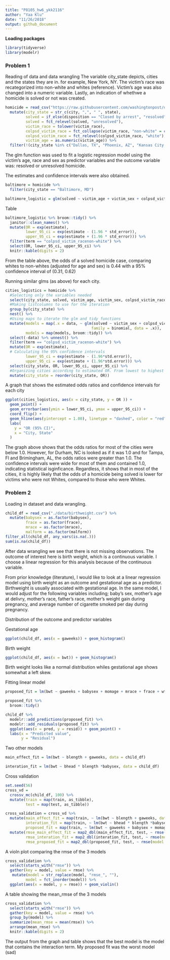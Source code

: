 ```yaml
---
title: "P8105_hw6_ykk2116"
author: "Yaa Klu"
date: "11/26/2018"
output: github_document
---
```


**Loading packages**

```r
library(tidyverse)
library(modelr)
```


### Problem 1

Reading of data and data wrangling
The variable city_state depicts, cities and the states they are in. for example, New York, NY. The victim's race was recategorized into non-white and whites (reference).
Victim's age was also changed into a numeric variable.
Lastly, an indication of whethwe a homicide is solved or not was created.


```r
homicide = read_csv("https://raw.githubusercontent.com/washingtonpost/data-homicides/master/homicide-data.csv", col_names = TRUE) %>% 
  mutate(city_state = str_c(city, ",", " ", state),
         solved = if_else(disposition == "Closed by arrest", "resolved", "unresolved"),
         solved = fct_relevel(solved, "unresolved"),
         victim_race = tolower(victim_race),
         colpsd_victim_race = fct_collapse(victim_race, "non-white" = c("asian","black", "hispanic", "other", "unknown")),
         colpsd_victim_race = fct_relevel(colpsd_victim_race, "white"),
         victim_age = as.numeric(victim_age)) %>% 
  filter(!(city_state %in% c("Dallas, TX", "Phoenix, AZ", "Kansas City, MO", "Tulsa, AL")))
```



The glm function was used to fit a logistic regression model using the victim's age, race and sex as predictor variables and the outcome variable was: resolved or unresolved homicide.

The estimates and confidence intervals were also obtained.

```r
baltimore = homicide %>% 
  filter(city_state == "Baltimore, MD")

baltimore_logistic = glm(solved ~ victim_age + victim_sex + colpsd_victim_race, data = baltimore, family = binomial())

```



Table

```r

baltimore_logistic %>% broom::tidy() %>% 
  janitor::clean_names() %>% 
  mutate(OR = exp(estimate),
         lower_95_ci = exp(estimate - (1.96 * std_error)),
         upper_95_ci = exp(estimate + (1.96 * std_error))) %>% 
  filter(term == "colpsd_victim_racenon-white") %>% 
  select(OR, lower_95_ci, upper_95_ci) %>% 
  knitr::kable(digits = 2)


```

From the table above, the odds of a solved homicide case, comparing whites to non-whites (adjusted for age and sex) is 0.44 with a 95% confidence interval of (0.31, 0.62)


Running similar glms (as above) for each city.

```r
cities_logistics = homicide %>% 
  #Selecting only the variables needed
  select(city_state, solved, victim_age, victim_sex, colpsd_victim_race) %>%
  #Making listcolumns to use for the iteration
  group_by(city_state) %>% 
  nest() %>% 
  #Using maps to iterate the glm and tidy functions
  mutate(models = map(.x = data, ~ glm(solved ~ victim_sex + colpsd_victim_race + victim_age, 
                                      family = binomial, data = .x)),
         models = map(models, broom::tidy)) %>% 
  select(-data) %>% unnest() %>% 
  filter(term == "colpsd_victim_racenon-white") %>% 
  mutate(OR = exp(estimate),
  # Calculating the 95% confidence intervals
         lower_95_ci = exp(estimate - (1.96*std.error)),
         upper_95_ci = exp(estimate + (1.96*std.error))) %>% 
  select(city_state, OR, lower_95_ci, upper_95_ci) %>% 
  #Organizing cities according to estimated OR. From lowest to highest
  mutate(city_state = reorder(city_state, OR))
```



A graph that shows the estimated odds ratios and confidence intervals for each city

```r
ggplot(cities_logistics, aes(x = city_state, y = OR )) + 
  geom_point() + 
  geom_errorbar(aes(ymin = lower_95_ci, ymax = upper_95_ci)) + 
  coord_flip() +
  geom_hline(aes(yintercept = 1.00), linetype = "dashed", color = "red") + 
  labs(
    y = "OR (95% CI)",
    x = "City, State"
  )
```

The graph above shows that the odds ratios for most of the cities were below 1.0. However, for Durham, NC is looked as if it was 1.0 and for Tampa, Fl and Brimingham, AL, the odds ratios were greater than 1.0. The confidence intervals were wide for most of them and contained 1.0, indicating statistical isginficance. Regardless, it shows that in most of the cities, it is highly likely that the odds of a homicide being solved is lower for victims who were not Whites, compared to those who were Whites.



### Problem 2

Loading in dataset and data wrangling.

```r
child_df = read_csv("./data/birthweight.csv") %>% 
  mutate(babysex = as.factor(babysex),
         frace = as.factor(frace),
         mrace = as.factor(mrace),
         malform = as.factor(malform))
filter_all(child_df, any_vars(is.na(.))) 
sum(is.na(child_df))
```

After data wrangling we see that there is not missing observations. 
The outcome of interest here is birth weight, which is a continuous variable.
I choose a linear regression for this analysis because of the continuous variable.

From prior knowledge (literature), I would like to look at a linear regression model using birth weight as an outcome and gestational age as a predictor. Birthweight is usually associated with gestational age. In the same model, I would adjust for the following variables including; baby's sex, mother's age at delivry, mother's race, father's race, mother's weight gain during pregnancy, and average number of cigarette smoked per day during pregnancy. 


Distribution of the outcome and predictor variables

Gestational age
```r
ggplot(child_df, aes(x = gaweeks)) + geom_histogram()
```


Birth weight
```r
ggplot(child_df, aes(x = bwt)) + geom_histogram()
```

Birth weight looks like a normal distribution whiles gestational age shows somewhat a left skew.



Fitting linear model

```r
proposed_fit = lm(bwt ~ gaweeks + babysex + momage + mrace + frace + wtgain +  smoken, data = child_df)

proposed_fit %>% 
  broom::tidy() 
```



```r
child_df %>% 
  modelr::add_predictions(proposed_fit) %>% 
  modelr::add_residuals(proposed_fit) %>% 
  ggplot(aes(x = pred, y = resid)) + geom_point() +
  labs(x = "Predicted value", 
       y = "Residual")
```


Two other models

```r
main_effect_fit = lm(bwt ~ blength + gaweeks, data = child_df)

interation_fit = lm(bwt ~ bhead * blength *babysex, data = child_df)
```


Cross validation

```r
set.seed(56)
cross_vd =
  crossv_mc(child_df, 100) %>% 
  mutate(train = map(train, as_tibble),
         test = map(test, as_tibble))
```


```r
cross_validation = cross_vd %>% 
  mutate(main_effect_fit = map(train, ~ lm(bwt ~ blength + gaweeks, data = .x)),
         interation_fit = map(train, ~ lm(bwt ~ bhead * blength *babysex, data = .x)),
         proposed_fit = map(train, ~ lm(bwt ~ gaweeks + babysex + momage + mrace + frace + wtgain +  smoken, data = .x))) %>% 
  mutate(rmse_main_effect_fit = map2_dbl(main_effect_fit, test, ~ rmse(model = .x, data = .y)),
         rmse_interation_fit = map2_dbl(interation_fit, test, ~ rmse(model = .x, data = .y)),
         rmse_proposed_fit = map2_dbl(proposed_fit, test, ~ rmse(model = .x, data = .y)))
```


A violn plot comparing the rmse of the 3 models 

```r
cross_validation %>% 
  select(starts_with("rmse")) %>% 
  gather(key = model, value = rmse) %>% 
   mutate(model = str_replace(model, "rmse_", ""),
         model = fct_inorder(model)) %>% 
  ggplot(aes(x = model, y = rmse)) + geom_violin()
```



A table showing the mean_rmse of the 3 models

```r
cross_validation %>% 
  select(starts_with("rmse")) %>% 
  gather(key = model, value = rmse) %>% 
  group_by(model) %>% 
  summarize(mean_rmse = mean(rmse)) %>% 
  arrange(mean_rmse) %>% 
  knitr::kable(digits = 2)
```


The output from the graph and table shows that the best model is the model that contains the interaction term. My proposed fit was the worst model (sad)